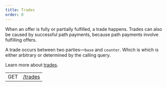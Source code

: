 ```yaml
---
title: Trades
order: 0
---
```



When an offer is fully or partially fulfilled, a trade happens. Trades can also be caused by successful path payments, because path payments involve fulfilling offers.

A trade occurs between two parties—`base` and `counter`. Which is which is either arbitrary or determined by the calling query.

Learn more about [trades](/docs/learn/glossary/#decentralized-exchange).

<EndpointsTable title="Endpoints">

|     |                                      |
| --- | ------------------------------------ |
| GET | [/trades](../get-all-trades.api.mdx) |

</EndpointsTable>

